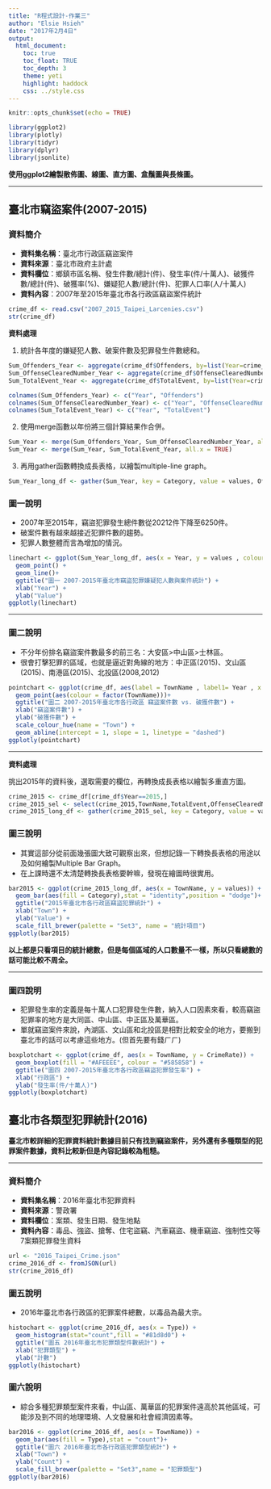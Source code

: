 ```yaml
---
title: "R程式設計-作業三"
author: "Elsie Hsieh"
date: "2017年2月4日"
output:
  html_document:
    toc: true
    toc_float: TRUE
    toc_depth: 3
    theme: yeti
    highlight: haddock
    css: ../style.css
---
```


```r
knitr::opts_chunk$set(echo = TRUE)
```

```R
library(ggplot2)
library(plotly)
library(tidyr)
library(dplyr)
library(jsonlite)
```

**使用ggplot2繪製散佈圖、線圖、直方圖、盒鬚圖與長條圖。**

* * *

## **臺北市竊盜案件(2007-2015)**

### **資料簡介**

- **資料集名稱**：臺北市行政區竊盜案件
- **資料來源**：臺北市政府主計處
- **資料欄位**：鄉鎮市區名稱、發生件數/總計(件)、發生率(件/十萬人)、破獲件數/總計(件)、破獲率(%)、嫌疑犯人數/總計(件)、犯罪人口率(人/十萬人)
- **資料內容**：2007年至2015年臺北市各行政區竊盜案件統計

```R
crime_df <- read.csv("2007_2015_Taipei_Larcenies.csv")
str(crime_df)
```

**資料處理**

1. 統計各年度的嫌疑犯人數、破案件數及犯罪發生件數總和。
```R
Sum_Offenders_Year <- aggregate(crime_df$Offenders, by=list(Year=crime_df$Year), FUN=sum)
Sum_OffenseClearedNumber_Year <- aggregate(crime_df$OffenseClearedNumber, by=list(Year=crime_df$Year), FUN=sum)
Sum_TotalEvent_Year <- aggregate(crime_df$TotalEvent, by=list(Year=crime_df$Year), FUN=sum)
```
```R
colnames(Sum_Offenders_Year) <- c("Year", "Offenders")
colnames(Sum_OffenseClearedNumber_Year) <- c("Year", "OffenseClearedNumber")
colnames(Sum_TotalEvent_Year) <- c("Year", "TotalEvent")
```

2. 使用merge函數以年份將三個計算結果作合併。
```R
Sum_Year <- merge(Sum_Offenders_Year, Sum_OffenseClearedNumber_Year, all.x = TRUE)
Sum_Year <- merge(Sum_Year, Sum_TotalEvent_Year, all.x = TRUE)
```

3. 再用gather函數轉換成長表格，以繪製multiple-line graph。
```R
Sum_Year_long_df <- gather(Sum_Year, key = Category, value = values, Offenders, OffenseClearedNumber,TotalEvent)
```

### **圖一說明**

- 2007年至2015年，竊盜犯罪發生總件數從20212件下降至6250件。
- 破案件數有越來越接近犯罪件數的趨勢。
- 犯罪人數整體而言為增加的情況。　　　

```R
linechart <- ggplot(Sum_Year_long_df, aes(x = Year, y = values , colour = Category)) + 
  geom_point() +
  geom_line()+
  ggtitle("圖一 2007-2015年臺北市竊盜犯罪嫌疑犯人數與案件統計") +
  xlab("Year") +
  ylab("Value")
ggplotly(linechart)
```

* * *

### **圖二說明**

- 不分年份排名竊盜案件數最多的前三名：大安區>中山區>士林區。
- 很會打擊犯罪的區域，也就是逼近對角線的地方：中正區(2015)、文山區(2015)、南港區(2015)、北投區(2008,2012)　　　

```R
pointchart <- ggplot(crime_df, aes(label = TownName , label1= Year , x = TotalEvent, y = OffenseClearedNumber)) + 
  geom_point(aes(colour = factor(TownName)))+
  ggtitle("圖二 2007-2015年臺北市各行政區 竊盜案件數 vs. 破獲件數") +
  xlab("竊盜案件數") +
  ylab("破獲件數") +
  scale_colour_hue(name = "Town") +
  geom_abline(intercept = 1, slope = 1, linetype = "dashed")
ggplotly(pointchart)
```

* * *

**資料處理**

挑出2015年的資料後，選取需要的欄位，再轉換成長表格以繪製多重直方圖。
```R
crime_2015 <- crime_df[crime_df$Year==2015,]
crime_2015_sel <- select(crime_2015,TownName,TotalEvent,OffenseClearedNumber,Offenders)
crime_2015_long_df <- gather(crime_2015_sel, key = Category, value = values, TotalEvent, OffenseClearedNumber,Offenders)
```

### **圖三說明**

- 其實這部分從前面幾張圖大致可觀察出來，但想記錄一下轉換長表格的用途以及如何繪製Multiple Bar Graph。
- 在上課時還不太清楚轉換長表格要幹嘛，發現在繪圖時很實用。
```R
bar2015 <- ggplot(crime_2015_long_df, aes(x = TownName, y = values)) +
  geom_bar(aes(fill = Category),stat = "identity",position = "dodge")+
  ggtitle("2015年臺北市各行政區竊盜犯罪統計") +
  xlab("Town") +
  ylab("Value") + 
  scale_fill_brewer(palette = "Set3", name = "統計項目")
ggplotly(bar2015)
```

**以上都是只看項目的統計總數，但是每個區域的人口數量不一樣，所以只看總數的話可能比較不周全。**

* * *

### **圖四說明**

- 犯罪發生率的定義是每十萬人口犯罪發生件數，納入人口因素來看，較高竊盜犯罪率的地方是大同區、中山區、中正區及萬華區。
- 單就竊盜案件來說，內湖區、文山區和北投區是相對比較安全的地方，要搬到臺北市的話可以考慮這些地方。(但首先要有錢ㄏㄏ)

```R
boxplotchart <- ggplot(crime_df, aes(x = TownName, y = CrimeRate)) +
  geom_boxplot(fill = "#AFEEEE", colour = "#585858") +
  ggtitle("圖四 2007-2015年臺北市各行政區竊盜犯罪發生率") +
  xlab("行政區") +
  ylab("發生率(件/十萬人)")
ggplotly(boxplotchart)
```

## **臺北市各類型犯罪統計(2016)**

**臺北市較詳細的犯罪資料統計數據目前只有找到竊盜案件，另外還有多種類型的犯罪案件數據，資料比較新但是內容記錄較為粗糙。**

* * *

### **資料簡介**

- **資料集名稱**：2016年臺北市犯罪資料
- **資料來源**：警政署
- **資料欄位**：案類、發生日期、發生地點
- **資料內容**：毒品、強盜、搶奪、住宅盜竊、汽車竊盜、機車竊盜、強制性交等7案類犯罪發生資料

```R
url <- "2016_Taipei_Crime.json" 
crime_2016_df <- fromJSON(url)
str(crime_2016_df)
```

### **圖五說明**

- 2016年臺北市各行政區的犯罪案件總數，以毒品為最大宗。　　　

```R
histochart <- ggplot(crime_2016_df, aes(x = Type)) +
  geom_histogram(stat="count",fill = "#81d8d0") +
  ggtitle("圖五 2016年臺北市犯罪類型件數統計") +
  xlab("犯罪類型") +
  ylab("計數")
ggplotly(histochart)
```

### **圖六說明**

- 綜合多種犯罪類型案件來看，中山區、萬華區的犯罪案件遠高於其他區域，可能涉及到不同的地理環境、人文發展和社會經濟因素等。　　　

```R
bar2016 <- ggplot(crime_2016_df, aes(x = TownName)) +
  geom_bar(aes(fill = Type),stat = "count")+
  ggtitle("圖六 2016年臺北市各行政區犯罪類型統計") +
  xlab("Town") +
  ylab("Count") + 
  scale_fill_brewer(palette = "Set3",name = "犯罪類型")
ggplotly(bar2016)
```

